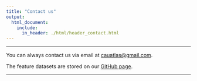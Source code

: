 ```yaml
---
title: "Contact us"
output:
  html_document:
    include:
      in_header: ./html/header_contact.html
---
```

***

You can always contact us via email at <cauatlas@gmail.com>.

The feature datasets are stored on our [GitHub page]().

***